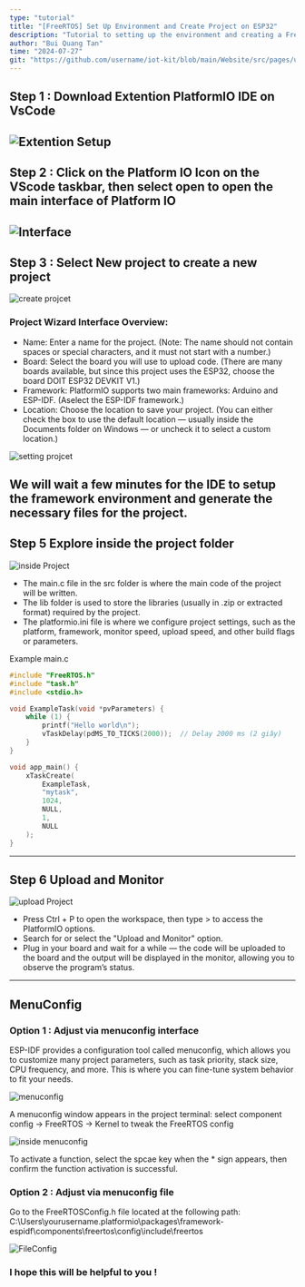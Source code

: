 ```yaml
---
type: "tutorial"
title: "[FreeRTOS] Set Up Environment and Create Project on ESP32"
description: "Tutorial to setting up the environment and creating a FreeRTOS simulation project using PlatformIO (ESP-IDF Framework)"
author: "Bui Quang Tan"
time: "2024-07-27"
git: "https://github.com/username/iot-kit/blob/main/Website/src/pages/uikit/docs/RTOS_Blog_1.mdx"
---
```


<DocumentHeader 
  title="[FreeRTOS] Set Up Environment and Create Project on ESP32"
  description="tutorial to setting up the environment and creating a FreeRTOS simulation project using PlatformIO (ESP-IDF Framework)"
  author="Bui Quang Tan"
  time="2025-07-27"
  git="https://github.com/username/iot-kit/blob/main/Website/src/pages/uikit/docs/RTOS_Blog_1.mdx"
/>

## Step 1 : Download Extention PlatformIO IDE on VsCode

![Extention Setup](/content/blog1/extention.png)
---
## Step 2 : Click on the Platform IO Icon on the VScode taskbar, then select open to open the main interface of Platform IO

![Interface](/content/blog1/interface.png)
---
## Step 3 : Select New project to create a new project

![create projcet](/content/blog1/Newproject.png)

### Project Wizard Interface Overview:

- Name: Enter a name for the project. (Note: The name should not contain spaces or special characters, and it must not start with a number.)
- Board: Select the board you will use to upload code. (There are many boards available, but since this project uses the ESP32, choose the board DOIT ESP32 DEVKIT V1.)
- Framework: PlatformIO supports two main frameworks: Arduino and ESP-IDF. (Aselect the ESP-IDF framework.)
- Location: Choose the location to save your project. (You can either check the box to use the default location — usually inside the Documents folder on Windows — or uncheck it to select a custom location.)

![setting projcet](/content/blog1/setting.png)

We will wait a few minutes for the IDE to setup the framework environment and generate the necessary files for the project.
---
## Step 5 Explore inside the project folder
![inside Project](/content/blog1/insideProject.png)

- The main.c file in the src folder is where the main code of the project will be written.
- The lib folder is used to store the libraries (usually in .zip or extracted format) required by the project.
- The platformio.ini file is where we configure project settings, such as the platform, framework, monitor speed, upload speed, and other build flags or parameters.

Example main.c 
```C
#include "FreeRTOS.h"
#include "task.h"
#include <stdio.h>

void ExampleTask(void *pvParameters) {
    while (1) {
        printf("Hello world\n");
        vTaskDelay(pdMS_TO_TICKS(2000));  // Delay 2000 ms (2 giây)
    }
}

void app_main() {
    xTaskCreate(
        ExampleTask,    
        "mytask",      
        1024,            
        NULL,            
        1,              
        NULL            
    );
}
```

---
## Step 6 Upload and Monitor
![upload Project](/content/blog1/upload.png)

- Press Ctrl + P to open the workspace, then type > to access the PlatformIO options.
- Search for or select the "Upload and Monitor" option.
- Plug in your board and wait for a while — the code will be uploaded to the board and the output will be displayed in the monitor, allowing you to observe the program’s status.

--- 
## MenuConfig
### Option 1 : Adjust via menuconfig interface

ESP-IDF provides a configuration tool called menuconfig, which allows you to customize many project parameters, such as task priority, stack size, CPU frequency, and more. This is where you can fine-tune system behavior to fit your needs.

![menuconfig ](/content/blog1/menuconfig.png)

A menuconfig window appears in the project terminal: select component config → FreeRTOS → Kernel to tweak the FreeRTOS config

![inside menuconfig](/content/blog1/inside_menuconfig.png)

To activate a function, select the spcae key when the * sign appears, then confirm the function activation is successful.

### Option 2 : Adjust via menuconfig file 

Go to the FreeRTOSConfig.h file located at the following path: C:\Users\yourusername\.platformio\packages\framework-espidf\components\freertos\config\include\freertos

![FileConfig](/content/blog1/FileConfig.png)

### I hope this will be helpful to you ! 